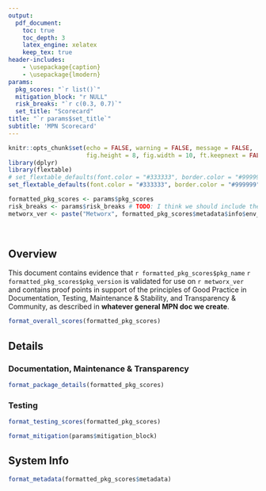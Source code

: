 ```yaml
---
output:
  pdf_document:
    toc: true
    toc_depth: 3
    latex_engine: xelatex
    keep_tex: true
header-includes:
    - \usepackage{caption}
    - \usepackage{lmodern}
params:
  pkg_scores: "`r list()`"
  mitigation_block: "r NULL"
  risk_breaks: "`r c(0.3, 0.7)`"
  set_title: "Scorecard"
title: "`r params$set_title`"
subtitle: 'MPN Scorecard'
---
```


```r
knitr::opts_chunk$set(echo = FALSE, warning = FALSE, message = FALSE,
                      fig.height = 8, fig.width = 10, ft.keepnext = FALSE)
library(dplyr)
library(flextable)
# set_flextable_defaults(font.color = "#333333", border.color = "#999999", padding = 4, fonts_ignore = TRUE)
set_flextable_defaults(font.color = "#333333", border.color = "#999999", padding = 4, fonts_ignore = TRUE)
```

```r
formatted_pkg_scores <- params$pkg_scores
risk_breaks <- params$risk_breaks # TODO: I think we should include the breaks/weightings used somewhere at some point?
metworx_ver <- paste("Metworx", formatted_pkg_scores$metadata$info$env_vars$METWORX_VERSION)
```

<!-- Remove 'Table x:' prefixes -->
\captionsetup[table]{labelformat=empty}

<br/>

## Overview

This document contains evidence that `r formatted_pkg_scores$pkg_name` `r formatted_pkg_scores$pkg_version` is validated for use on `r metworx_ver` and contains proof points in support of the principles of Good Practice in Documentation, Testing, Maintenance & Stability, and Transparency & Community, as described in **whatever general MPN doc we create**. 

```r
format_overall_scores(formatted_pkg_scores)
```

\newpage

## Details

### Documentation, Maintenance & Transparency
```r
format_package_details(formatted_pkg_scores)
```

### Testing
```r
format_testing_scores(formatted_pkg_scores)
```

\newpage

```r
format_mitigation(params$mitigation_block)
```


## System Info
```r
format_metadata(formatted_pkg_scores$metadata)
```
